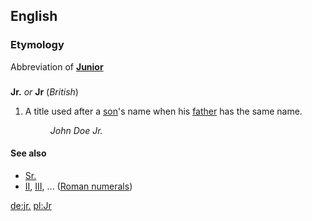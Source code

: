 ==English==

===Etymology===
Abbreviation of '''[[Junior]]'''

==={{Abbreviation}}===
'''Jr.''' ''or'' '''Jr''' (''British'')
# A title used after a [[son]]'s name when his [[father]] has the same name.
#:''John Doe Jr.''

====See also====
*[[Sr.]]
*[[II]], [[III]], ... ([[Roman numerals]])

<!--dubious: aren't these just initials of a name like "John Robert"?
===Proper noun===
'''JR'''
# A male [[given name]].
-->

[[de:jr.]]
[[pl:Jr]]
